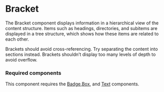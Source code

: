 
<Meta title="Components/Bracket/Bracket" />

# Bracket

The Bracket component displays information in a hierarchical view of the content structure. 
Items such as headings, directories, and subitems are displayed in a tree structure, which shows how these items are related to each other.

Brackets should avoid cross-referencing. Try separating the content into sections instead. 
Brackets shouldn’t display too many levels of depth to avoid overflow.

### Required components

This component requires the [Badge](./?path=/docs/components-badge--default),[Box](./?path=/story/components-box--default), and [Text](./?path=/docs/components-text--default) components. 


